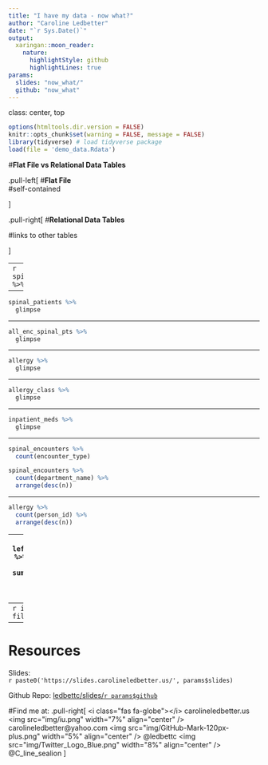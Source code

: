```yaml
---
title: "I have my data - now what?"
author: "Caroline Ledbetter"
date: "`r Sys.Date()`"
output: 
  xaringan::moon_reader:
    nature:
      highlightStyle: github
      highlightLines: true
params:
  slides: "now_what/"
  github: "now_what"
---
```

class: center, top
<!-- edit slides and repo in the YAML above -->

```r
options(htmltools.dir.version = FALSE)
knitr::opts_chunk$set(warning = FALSE, message = FALSE)
library(tidyverse) # load tidyverse package
load(file = 'demo_data.Rdata')
```

#**Flat File vs Relational Data Tables**  

.pull-left[
#**Flat File**  
#self-contained    
 
]

.pull-right[
#**Relational Data Tables**  

#links to other tables

]

---
```r
spinal_encounters %>% 
  glimpse
```

---

```r
spinal_patients %>% 
  glimpse
```

---

```r
all_enc_spinal_pts %>% 
  glimpse
```

---

```r
allergy %>% 
  glimpse
```

---

```r
allergy_class %>% 
  glimpse
```

---

```r
inpatient_meds %>% 
  glimpse
```

---

```r
spinal_encounters %>% 
  count(encounter_type)

spinal_encounters %>% 
  count(department_name) %>% 
  arrange(desc(n))
```

---

```r
allergy %>% 
  count(person_id) %>% 
  arrange(desc(n))
```

---
```r
allergy %>% 
  left_join(allergy_class) %>% 
  group_by(person_id) %>% 
  summarise(drug_allergy = any(drug), 
            num_drug_allergy = sum(drug))
```

---
```r
inpatient_meds %>% 
  filter(opioid)
```

---
# Resources

Slides:  
`r paste0('https://slides.carolineledbetter.us/', params$slides)`

Github Repo:
[ledbettc/slides/`r params$github`](`r paste0('https://github.com/ledbettc/slides/', params$github)`)

#Find me at: 
.pull-right[
<i class="fas fa-globe"></i> carolineledbetter.us  
<img src="img/iu.png" width="7%" align="center" />
carolineledbetter@yahoo.com  
<img src="img/GitHub-Mark-120px-plus.png" width="5%" align="center" />
 @ledbettc  
<img src="img/Twitter_Logo_Blue.png" width="8%" align="center" />
@C_line_sealion
]



